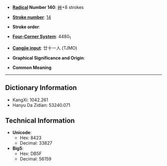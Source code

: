 * '''[[Wiktionary:Chinese radical index| Radical]] Number 140''': [[Wiktionary:Chinese radical index 艸|艸]]+8 strokes

* '''[[Wiktionary:Chinese total strokes index|Stroke number]]''': [[Wiktionary:Chinese total strokes index 14|14]]

* '''Stroke order''': 

* '''[[Wiktionary:Chinese four corner index|Four-Corner System]]''': 4480<sub>1</sub>

* '''[[Wiktionary:Chinese Cangjie index|Cangjie input]]''': 廿十一人 (TJMO)

* '''Graphical Significance and Origin''': 

* '''Common Meaning'''

----

== Dictionary Information ==

* KangXi: 1042.261
* Hanyu Da Zidian: 53240.071

== Technical Information ==

* '''Unicode''':
** Hex: 8423
** Decimal: 33827
* '''Big5''':
** Hex: DB5F
** Decimal: 56159